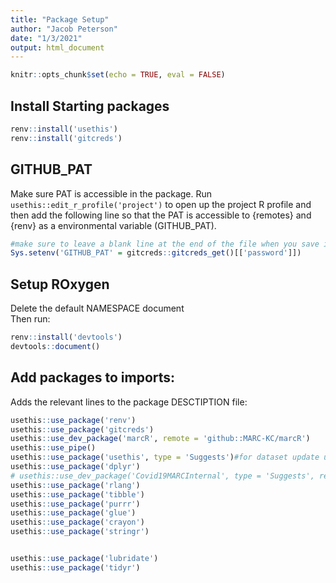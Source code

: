 ```yaml
---
title: "Package Setup"
author: "Jacob Peterson"
date: "1/3/2021"
output: html_document
---
```


```r
knitr::opts_chunk$set(echo = TRUE, eval = FALSE)
```

## Install Starting packages
```r
renv::install('usethis')
renv::install('gitcreds')
```

## GITHUB_PAT
Make sure PAT is accessible in the package. Run `usethis::edit_r_profile('project')` to open up the project R profile and then add the following line so that the PAT is accessible to {remotes} and {renv} as a environmental variable (GITHUB_PAT). 
```r
#make sure to leave a blank line at the end of the file when you save it
Sys.setenv('GITHUB_PAT' = gitcreds::gitcreds_get()[['password']])

```


## Setup ROxygen
Delete the default NAMESPACE document  
Then run:
```r
renv::install('devtools')
devtools::document()
```



## Add packages to imports:
Adds the relevant lines to the package DESCTIPTION file:
```r
usethis::use_package('renv')
usethis::use_package('gitcreds')
usethis::use_dev_package('marcR', remote = 'github::MARC-KC/marcR')
usethis::use_pipe()
usethis::use_package('usethis', type = 'Suggests')#for dataset update using updatePublicStaticDatasets()
usethis::use_package('dplyr')
# usethis::use_dev_package('Covid19MARCInternal', type = 'Suggests', remote = 'github::MARC-KC/Covid19MARCInternal')
usethis::use_package('rlang')
usethis::use_package('tibble')
usethis::use_package('purrr')
usethis::use_package('glue')
usethis::use_package('crayon')
usethis::use_package('stringr')


usethis::use_package('lubridate')
usethis::use_package('tidyr')
```






